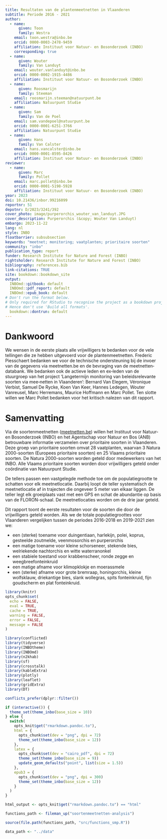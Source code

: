 ```yaml
---
title: Resultaten van de plantenmeetnetten in Vlaanderen
subtitle: Periode 2016 - 2021
author:
  - name:
      given: Toon
      family: Westra
    email: toon.westra@inbo.be
    orcid: 0000-0003-2478-9459
    affiliation: Instituut voor Natuur- en Bosonderzoek (INBO)
    corresponding: true
  - name:
      given: Wouter
      family: Van Landuyt
    email: wouter.vanlanduyt@inbo.be
    orcid: 0000-0002-1915-4486
    affiliation: Instituut voor Natuur- en Bosonderzoek (INBO)
  - name:
      given: Roosmarijn
      family: Steeman
    email: roosmarijn.steeman@natuurpunt.be
    affiliation: Natuurpunt Studie
  - name:
      given: Sam
      family: Van de Poel
    email: sam.vandepoel@natuurpunt.be
    orcid: 0000-0001-6251-3766
    affiliation: Natuurpunt Studie
  - name:
      given: Hans
      family: Van Calster
    email: hans.vancalster@inbo.be
    orcid: 0000-0001-8595-8426
    affiliation: Instituut voor Natuur- en Bosonderzoek (INBO)
reviewer:
  - name:
      given: Marc
      family: Pollet
    email: marc.pollet@inbo.be
    orcid: 0000-0001-5198-5928
    affiliation: Instituut voor Natuur- en Bosonderzoek (INBO)
year: 2023
doi: 10.21436/inbor.99216099
reportnr: 51
depotnr: D/2023/3241/392
cover_photo: image/purperorchis_wouter_van_landuyt.JPG
cover_description: Purperorchis (&copy; Wouter Van Landuyt)
embargo: 2023-11-22
lang: nl
style: INBO
floatbarrier: subsubsection
keywords: "meetnet; monitoring; vaatplanten; prioritaire soorten"
community: "inbo"
publication_type: report
funder: Research Institute for Nature and Forest (INBO)
rightsholder: Research Institute for Nature and Forest (INBO)
bibliography: references.bib
link-citations: TRUE
site: bookdown::bookdown_site
output:
  INBOmd::gitbook: default
  INBOmd::pdf_report: default
  INBOmd::epub_book: default
# Don't run the format below.
# Only required for RStudio to recognise the project as a bookdown project.
# Hence don't use 'Build all formats'.
  bookdown::dontrun: default
---
```


# Dankwoord {.unnumbered}

We wensen in de eerste plaats alle vrijwilligers te bedanken voor de vele tellingen die ze hebben uitgevoerd voor de plantenmeetnetten.
Frederic Piesschaert bedanken we voor de technische ondersteuning bij de invoer van de gegevens via meetnetten.be en de bevraging van de meetnetten‐databank.
We bedanken ook de actieve leden en ex‐leden van de stuurgroep van het project 'Langetermijn monitoring van beleidsrelevante soorten via mee‐netten in Vlaanderen': Bernard Van Elegem, Véronique Verbist, Samuel De Rycke, Koen Van Keer, Hannes Ledegen, Wouter Vanreusel, Marc Herremans, Maurice Hoffmann en Marc Pollet.
Ten slotte willen we Marc Pollet bedanken voor het kritisch nalezen van dit rapport.

# Samenvatting {.unnumbered}

Via de soortenmeetnetten ([meetnetten.be](www.meetnetten.be)) willen het Instituut voor Natuur‐ en Bosonderzoek (INBO) en het Agentschap voor Natuur en Bos (ANB) betrouwbare informatie verzamelen over prioritaire soorten in Vlaanderen.
Deze groep van prioritaire soorten omvat 28 vaatplanten, waarvan 3 Natura 2000-soorten (Europees prioritaire soorten) en 25 Vlaams prioritaire soorten.
De Natura 2000-soorten worden geteld door medewerkers van het INBO.
Alle Vlaams prioritaire soorten worden door vrijwilligers geteld onder coördinatie van Natuurpunt Studie.

De tellers passen een vastgelegde methode toe om de populatiegrootte te schatten voor elk meetnetlocatie.
Daarbij loopt de teller systematisch de meetnetlocatie af in trajecten die ongeveer 5 meter van elkaar liggen.
De teller legt elk groeiplaats vast met een GPS en schat de abundantie op basis van de FLORON-schaal.
De meetnetlocaties worden om de drie jaar geteld.

Dit rapport toont de eerste resultaten voor de soorten die door de vrijwilligers geteld worden.
Als we de totale populatiegroottes voor Vlaanderen vergelijken tussen de periodes 2016-2018 en 2019-2021 zien we:

-   een (sterke) toename voor duingentiaan, harlekijn, polei, koprus, gesteelde zoutmelde, veenmosorchis en purperorchis
-   een matige toename voor kleine schorseneer, stekende bies, welriekende nachtorchis en witte waterranonkel
-   een stabiele toestand voor krabbenscheer, ronde zegge en weegbreefonteinkruid
-   een matige afname voor klimopklokje en moerassmele
-   een (sterke) afname voor grote bremraap, honingorchis, kleine wolfsklauw, driekantige bies, slank wollegras, spits fonteinkruid, fijn goudscherm en plat fonteinkruid.

```r
library(knitr)
opts_chunk$set(
  echo = FALSE,
  eval = TRUE,
  cache = TRUE,
  warning = FALSE,
  error = FALSE,
  message = FALSE
)

library(conflicted)
library(tidyverse)
library(INBOtheme)
library(INBOmd)
library(n2khab)
library(sf)
library(crosstalk)
library(kableExtra)
library(plotly)
library(leaflet)
library(gridExtra)
library(DT)

conflicts_prefer(dplyr::filter())

if (interactive()) {
  theme_set(theme_inbo(base_size = 10))
} else {
  switch(
    opts_knit$get("rmarkdown.pandoc.to"),
    html = {
      opts_chunk$set(dev = "png", dpi = 72)
      theme_set(theme_inbo(base_size = 12))
    },
    latex = {
      opts_chunk$set(dev = "cairo_pdf", dpi = 72)
      theme_set(theme_inbo(base_size = 9))
      update_geom_defaults("point", list(size = 1.5))
    },
    epub3 = {
      opts_chunk$set(dev = "png", dpi = 300)
      theme_set(theme_inbo(base_size = 12))
    }
  )
}

html_output <- opts_knit$get("rmarkdown.pandoc.to") == "html"

functions_path <- fileman_up("soortenmeetnetten-analysis")

source(file.path(functions_path, "src/functions_smp.R"))

data_path <- "../data"

```
